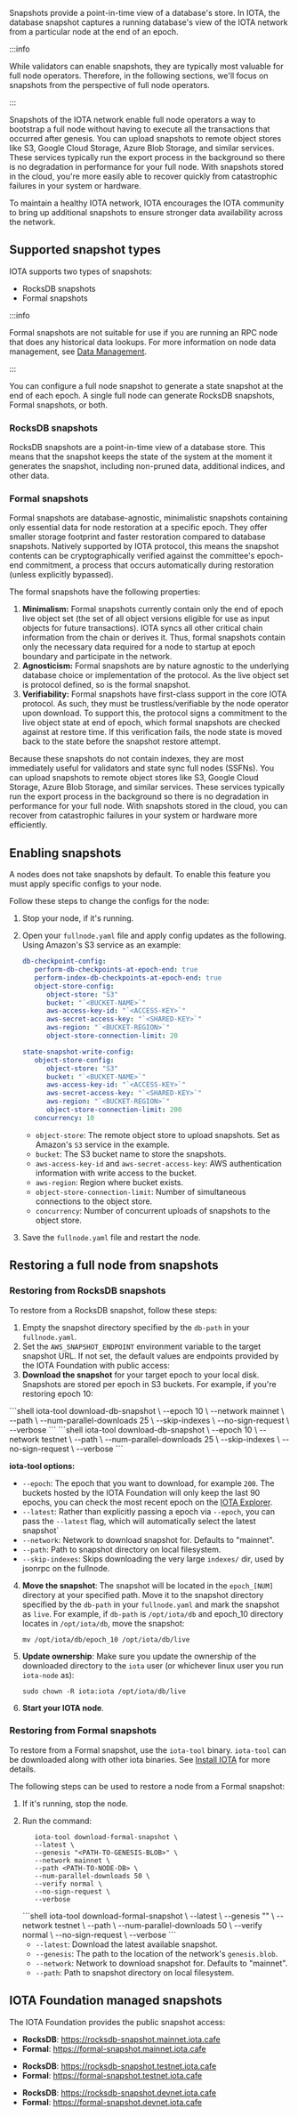 
Snapshots provide a point-in-time view of a database's store. In IOTA, the database snapshot captures a running database's view of the IOTA network from a particular node at the end of an epoch. 

:::info

While validators can enable snapshots, they are typically most valuable for full node operators. Therefore, in the following sections, we'll focus on snapshots from the perspective of full node operators.

:::

Snapshots of the IOTA network enable full node operators a way to bootstrap a full node without having to execute all the transactions that occurred after genesis. You can upload snapshots to remote object stores like S3, Google Cloud Storage, Azure Blob Storage, and similar services. These services typically run the export process in the background so there is no degradation in performance for your full node. With snapshots stored in the cloud, you're more easily able to recover quickly from catastrophic failures in your system or hardware.

To maintain a healthy IOTA network, IOTA encourages the IOTA community to bring up additional snapshots to ensure stronger data availability across the network.

## Supported snapshot types

IOTA supports two types of snapshots:
- RocksDB snapshots
- Formal snapshots

:::info

Formal snapshots are not suitable for use if you are running an RPC node that does any historical data lookups. For more information on node data management, see [Data Management](../data-management.mdx).

:::

You can configure a full node snapshot to generate a state snapshot at the end of each epoch.
A single full node can generate RocksDB snapshots, Formal snapshots, or both.

### RocksDB snapshots 

RocksDB snapshots are a point-in-time view of a database store. This means that the snapshot keeps the state of the system at the moment it generates the snapshot, including non-pruned data, additional indices, and other data.

### Formal snapshots

Formal snapshots are database-agnostic, minimalistic snapshots containing only essential data for node restoration at a specific epoch. They offer smaller storage footprint and faster restoration compared to database snapshots.  Natively supported by IOTA protocol, this means the snapshot contents can be cryptographically verified against the committee's epoch-end commitment, a process that occurs automatically during restoration (unless explicitly bypassed).

The formal snapshots have the following properties:

1. **Minimalism:** Formal snapshots currently contain only the end of epoch live object set (the set of all object versions eligible for use as input objects for future transactions). IOTA syncs all other critical chain information from the chain or derives it. Thus, formal snapshots contain only the necessary data required for a node to startup at epoch boundary and participate in the network.
2. **Agnosticism:** Formal snapshots are by nature agnostic to the underlying database choice or implementation of the protocol. As the live object set is protocol defined, so is the formal snapshot.
3. **Verifiability:** Formal snapshots have first-class support in the core IOTA protocol. As such, they must be trustless/verifiable by the node operator upon download. To support this, the protocol signs a commitment to the live object state at end of epoch, which formal snapshots are checked against at restore time. If this verification fails, the node state is moved back to the state before the snapshot restore attempt.

Because these snapshots do not contain indexes, they are most immediately useful for validators and state sync full nodes (SSFNs). You can upload snapshots to remote object stores like S3, Google Cloud Storage, Azure Blob Storage, and similar services. These services typically run the export process in the background so there is no degradation in performance for your full node. With snapshots stored in the cloud, you can recover from catastrophic failures in your system or hardware more efficiently.

## Enabling snapshots

A nodes does not take snapshots by default. To enable this feature you must apply specific configs to your node.

Follow these steps to change the configs for the node:

1. Stop your node, if it's running.
2. Open your `fullnode.yaml` file and apply config updates as the following. Using Amazon's S3 service as an example:

   <Tabs groupId="snapshots">

   <TabItem label="RocksDB snapshots" value="db-snapshots">

   ```yaml
   db-checkpoint-config:
      perform-db-checkpoints-at-epoch-end: true
      perform-index-db-checkpoints-at-epoch-end: true
      object-store-config:
         object-store: "S3"
         bucket: "`<BUCKET-NAME>`"
         aws-access-key-id: "`<ACCESS-KEY>`"
         aws-secret-access-key: "`<SHARED-KEY>`"
         aws-region: "`<BUCKET-REGION>`"
         object-store-connection-limit: 20
   ```

   </TabItem>

   <TabItem label="Formal snapshots" value="formal-snapshots">

   ```yaml
   state-snapshot-write-config:
      object-store-config:
         object-store: "S3"
         bucket: "`<BUCKET-NAME>`"
         aws-access-key-id: "`<ACCESS-KEY>`"
         aws-secret-access-key: "`<SHARED-KEY>`"
         aws-region: "`<BUCKET-REGION>`"
         object-store-connection-limit: 200
      concurrency: 10
   ```

   </TabItem>

   </Tabs>

   - `object-store`: The remote object store to upload snapshots. Set as Amazon's `S3` service in the example.
   - `bucket`: The S3 bucket name to store the snapshots.
   - `aws-access-key-id` and `aws-secret-access-key`: AWS authentication information with write access to the bucket.
   - `aws-region`: Region where bucket exists.
   - `object-store-connection-limit`: Number of simultaneous connections to the object store.
   - `concurrency`: Number of concurrent uploads of snapshots to the object store.

3. Save the `fullnode.yaml` file and restart the node.
   

## Restoring a full node from snapshots

### Restoring from RocksDB snapshots

To restore from a RocksDB snapshot, follow these steps:

1. Empty the snapshot directory specified by the `db-path` in your `fullnode.yaml`.
2. Set the `AWS_SNAPSHOT_ENDPOINT` environment variable to the target snapshot URL. If not set, the default values are endpoints provided by the IOTA Foundation with public access:
3. **Download the snapshot** for your target epoch to your local disk. Snapshots are stored per epoch in S3 buckets. For example, if you're restoring epoch 10:

  <Tabs groupId="network" queryString>
      <TabItem label="Mainnet" value="mainnet">
         ```shell
            iota-tool download-db-snapshot \
            --epoch 10 \
            --network mainnet \
            --path <TARGET_PATH> \
            --num-parallel-downloads 25 \
            --skip-indexes \
            --no-sign-request \
            --verbose
         ```
      </TabItem>
      <TabItem label="Testnet" value="testnet">
         ```shell
            iota-tool download-db-snapshot \
            --epoch 10 \
            --network testnet \
            --path <TARGET_PATH> \
            --num-parallel-downloads 25 \
            --skip-indexes \
            --no-sign-request \
            --verbose
         ```
      </TabItem>
   </Tabs>

   **iota-tool options:**
   - `--epoch`: The epoch that you want to download, for example `200`. The buckets hosted by the IOTA Foundation will only keep the last 90 epochs, you can check the most recent epoch on the [IOTA Explorer](https://explorer.rebased.iota.org).
   - `--latest`: Rather than explicitly passing a epoch via `--epoch`, you can pass the `--latest` flag, which will automatically select the latest snapshot`
   - `--network`: Network to download snapshot for. Defaults to "mainnet".
   - `--path`: Path to snapshot directory on local filesystem.
   - `--skip-indexes`: Skips downloading the very large `indexes/` dir, used by jsonrpc on the fullnode.

4. **Move the snapshot**: The snapshot will be located in the `epoch_[NUM]` directory at your specified path. Move it to the snapshot directory specified by the `db-path` in your `fullnode.yaml` and mark the snapshot as `live`.
For example, if `db-path` is `/opt/iota/db` and epoch_10 directory locates in `/opt/iota/db`, move the snapshot:
   ```shell
   mv /opt/iota/db/epoch_10 /opt/iota/db/live
   ```

5. **Update ownership**: Make sure you update the ownership of the downloaded directory to the `iota` user (or whichever linux user you run `iota-node` as):
   ```shell
   sudo chown -R iota:iota /opt/iota/db/live
   ```

6. **Start your IOTA node**.


### Restoring from Formal snapshots

To restore from a Formal snapshot, use the `iota-tool` binary. `iota-tool` can be downloaded along with other iota binaries.
See [Install IOTA](../../developer/getting-started/install-iota.mdx#install-from-binaries) for more details.

The following steps can be used to restore a node from a Formal snapshot:

1. If it's running, stop the node.
2. Run the command:
   <Tabs groupId="network" queryString>
      <TabItem label="Mainnet" value="mainnet">
      ```shell
         iota-tool download-formal-snapshot \
         --latest \
         --genesis "<PATH-TO-GENESIS-BLOB>" \
         --network mainnet \
         --path <PATH-TO-NODE-DB> \
         --num-parallel-downloads 50 \
         --verify normal \
         --no-sign-request \
         --verbose
      ```
      </TabItem>
      <TabItem label="Testnet" value="testnet">
      ```shell
         iota-tool download-formal-snapshot \
         --latest \
         --genesis "<PATH-TO-GENESIS-BLOB>" \
         --network testnet \
         --path <PATH-TO-NODE-DB> \
         --num-parallel-downloads 50 \
         --verify normal \
         --no-sign-request \
         --verbose
      ```
      </TabItem>
   </Tabs>

   - `--latest`: Download the latest available snapshot.
   - `--genesis`: The path to the location of the network's `genesis.blob`.
   - `--network`: Network to download snapshot for. Defaults to "mainnet".
   - `--path`: Path to snapshot directory on local filesystem.

## IOTA Foundation managed snapshots

The IOTA Foundation provides the public snapshot access:

<Tabs groupId="default-snapshot-endpoint">

<TabItem label="Mainnet" value="mainnet-default-snapshot-endpoint">

- **RocksDB**: https://rocksdb-snapshot.mainnet.iota.cafe
- **Formal**: https://formal-snapshot.mainnet.iota.cafe

</TabItem>
<TabItem label="Testnet" value="testnet-default-snapshot-endpoint">

- **RocksDB**: https://rocksdb-snapshot.testnet.iota.cafe
- **Formal**: https://formal-snapshot.testnet.iota.cafe

</TabItem>
<TabItem label="Devnet" value="devnet-default-snapshot-endpoint">

- **RocksDB**: https://rocksdb-snapshot.devnet.iota.cafe
- **Formal**: https://formal-snapshot.devnet.iota.cafe

</TabItem>

</Tabs>

<Quiz questions={questions} />